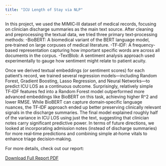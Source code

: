 ```yaml
---
title: "ICU Length of Stay via NLP"
---
```


In this project, we used the MIMIC‑III dataset of medical records, focusing on clinician discharge summaries as the main text source. After cleaning and preprocessing the textual data, we tried three primary text‑processing methods:
-BioBERT: A biomedical variant of the BERT language model, pre‑trained on large corpuses of medical literature.
-TF‑IDF: A frequency-based representation capturing how important specific words are across all documents in the corpus.
-TextBlob: A sentiment analysis approach used experimentally to gauge how sentiment might relate to patient acuity.

Once we derived textual embeddings (or sentiment scores) for each patient’s record, we trained several regression models—including Random Forest, Gradient Boosting, Lasso Regression, and Neural Networks—to predict ICU LOS as a continuous outcome. Surprisingly, relatively simple TF‑IDF features fed into a Random Forest model outperformed more advanced embeddings like BioBERT on this task, achieving higher R^2 and lower RMSE. While BioBERT can capture domain‑specific language nuances, the TF‑IDF approach ended up better preserving clinically relevant signals in the discharge summaries. The final model explained roughly half of the variance in ICU LOS using just the text, suggesting that clinician notes carry significant predictive power. In terms of future directions, we looked at incorporating admission notes (instead of discharge summaries) for more real‑time predictions and combining simple at‑home vitals to enhance triage decision‑making. 

For more details, check out our report:

[Download Full Report PDF](downloads/Stats_140XP_Project_Report.pdf){.btn .btn-success target="_blank"}
